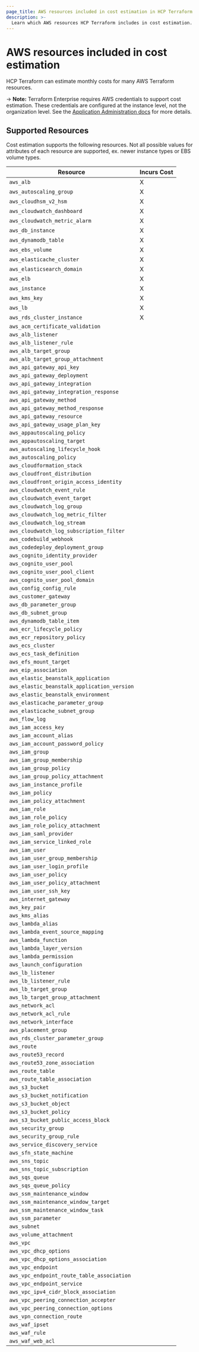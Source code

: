 ```yaml
---
page_title: AWS resources included in cost estimation in HCP Terraform
description: >-
  Learn which AWS resources HCP Terraform includes in cost estimation.
---
```


# AWS resources included in cost estimation

HCP Terraform can estimate monthly costs for many AWS Terraform resources.

-> **Note:** Terraform Enterprise requires AWS credentials to support cost estimation. These credentials are configured at the instance level, not the organization level. See the [Application Administration docs](/terraform/enterprise/admin/application/integration) for more details.

## Supported Resources

Cost estimation supports the following resources. Not all possible values for attributes of each resource are supported, ex. newer instance types or EBS volume types.

| Resource | Incurs Cost |
| ----------- | ----------- |
| `aws_alb` | X |
| `aws_autoscaling_group` | X |
| `aws_cloudhsm_v2_hsm` | X |
| `aws_cloudwatch_dashboard` | X |
| `aws_cloudwatch_metric_alarm` | X |
| `aws_db_instance` | X |
| `aws_dynamodb_table` | X |
| `aws_ebs_volume` | X |
| `aws_elasticache_cluster` | X |
| `aws_elasticsearch_domain` | X |
| `aws_elb` | X |
| `aws_instance` | X |
| `aws_kms_key` | X |
| `aws_lb` | X |
| `aws_rds_cluster_instance` | X |
| `aws_acm_certificate_validation` | |
| `aws_alb_listener` | |
| `aws_alb_listener_rule` | |
| `aws_alb_target_group` | |
| `aws_alb_target_group_attachment` | |
| `aws_api_gateway_api_key` | |
| `aws_api_gateway_deployment` | |
| `aws_api_gateway_integration` | |
| `aws_api_gateway_integration_response` | |
| `aws_api_gateway_method` | |
| `aws_api_gateway_method_response` | |
| `aws_api_gateway_resource` | |
| `aws_api_gateway_usage_plan_key` | |
| `aws_appautoscaling_policy` | |
| `aws_appautoscaling_target` | |
| `aws_autoscaling_lifecycle_hook` | |
| `aws_autoscaling_policy` | |
| `aws_cloudformation_stack` | |
| `aws_cloudfront_distribution` | |
| `aws_cloudfront_origin_access_identity` | |
| `aws_cloudwatch_event_rule` | |
| `aws_cloudwatch_event_target` | |
| `aws_cloudwatch_log_group` | |
| `aws_cloudwatch_log_metric_filter` | |
| `aws_cloudwatch_log_stream` | |
| `aws_cloudwatch_log_subscription_filter` | |
| `aws_codebuild_webhook` | |
| `aws_codedeploy_deployment_group` | |
| `aws_cognito_identity_provider` | |
| `aws_cognito_user_pool` | |
| `aws_cognito_user_pool_client` | |
| `aws_cognito_user_pool_domain` | |
| `aws_config_config_rule` | |
| `aws_customer_gateway` | |
| `aws_db_parameter_group` | |
| `aws_db_subnet_group` | |
| `aws_dynamodb_table_item` | |
| `aws_ecr_lifecycle_policy` | |
| `aws_ecr_repository_policy` | |
| `aws_ecs_cluster` | |
| `aws_ecs_task_definition` | |
| `aws_efs_mount_target` | |
| `aws_eip_association` | |
| `aws_elastic_beanstalk_application` | |
| `aws_elastic_beanstalk_application_version` | |
| `aws_elastic_beanstalk_environment` | |
| `aws_elasticache_parameter_group` | |
| `aws_elasticache_subnet_group` | |
| `aws_flow_log` | |
| `aws_iam_access_key` | |
| `aws_iam_account_alias` | |
| `aws_iam_account_password_policy` | |
| `aws_iam_group` | |
| `aws_iam_group_membership` | |
| `aws_iam_group_policy` | |
| `aws_iam_group_policy_attachment` | |
| `aws_iam_instance_profile` | |
| `aws_iam_policy` | |
| `aws_iam_policy_attachment` | |
| `aws_iam_role` | |
| `aws_iam_role_policy` | |
| `aws_iam_role_policy_attachment` | |
| `aws_iam_saml_provider` | |
| `aws_iam_service_linked_role` | |
| `aws_iam_user` | |
| `aws_iam_user_group_membership` | |
| `aws_iam_user_login_profile` | |
| `aws_iam_user_policy` | |
| `aws_iam_user_policy_attachment` | |
| `aws_iam_user_ssh_key` | |
| `aws_internet_gateway` | |
| `aws_key_pair` | |
| `aws_kms_alias` | |
| `aws_lambda_alias` | |
| `aws_lambda_event_source_mapping` | |
| `aws_lambda_function` | |
| `aws_lambda_layer_version` | |
| `aws_lambda_permission` | |
| `aws_launch_configuration` | |
| `aws_lb_listener` | |
| `aws_lb_listener_rule` | |
| `aws_lb_target_group` | |
| `aws_lb_target_group_attachment` | |
| `aws_network_acl` | |
| `aws_network_acl_rule` | |
| `aws_network_interface` | |
| `aws_placement_group` | |
| `aws_rds_cluster_parameter_group` | |
| `aws_route` | |
| `aws_route53_record` | |
| `aws_route53_zone_association` | |
| `aws_route_table` | |
| `aws_route_table_association` | |
| `aws_s3_bucket` | |
| `aws_s3_bucket_notification` | |
| `aws_s3_bucket_object` | |
| `aws_s3_bucket_policy` | |
| `aws_s3_bucket_public_access_block` | |
| `aws_security_group` | |
| `aws_security_group_rule` | |
| `aws_service_discovery_service` | |
| `aws_sfn_state_machine` | |
| `aws_sns_topic` | |
| `aws_sns_topic_subscription` | |
| `aws_sqs_queue` | |
| `aws_sqs_queue_policy` | |
| `aws_ssm_maintenance_window` | |
| `aws_ssm_maintenance_window_target` | |
| `aws_ssm_maintenance_window_task` | |
| `aws_ssm_parameter` | |
| `aws_subnet` | |
| `aws_volume_attachment` | |
| `aws_vpc` | |
| `aws_vpc_dhcp_options` | |
| `aws_vpc_dhcp_options_association` | |
| `aws_vpc_endpoint` | |
| `aws_vpc_endpoint_route_table_association` | |
| `aws_vpc_endpoint_service` | |
| `aws_vpc_ipv4_cidr_block_association` | |
| `aws_vpc_peering_connection_accepter` | |
| `aws_vpc_peering_connection_options` | |
| `aws_vpn_connection_route` | |
| `aws_waf_ipset` | |
| `aws_waf_rule` | |
| `aws_waf_web_acl` | |
